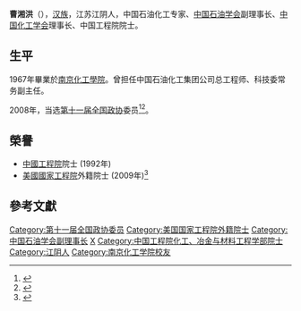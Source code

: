 '''曹湘洪'''（{{bd|1945年||}}），[[汉族|汉族]]，江苏江阴人，中国石油化工专家、[[中国石油学会|中国石油学会]]副理事长、[[中国化工学会|中国化工学会]]理事长、中国工程院院士。

== 生平 ==
1967年畢業於[[南京化工学院|南京化工學院]]。曾担任中国石油化工集团公司总工程师、科技委常务副主任。

2008年，当选[[第十一届全国政协|第十一届全国政协]]委员<ref>{{cite news|title=第十一届全国政协委员名单|url=http://www.indaa.com.cn/zt/2009qglh/zxzs/200903/t20090303_127573.html|accessdate=2013-04-09|newspaper=新华社北京1月25日电 中国人民政治协商会议第十一届全国委员会委员名单(共2237人，2008年1月25日政协第十届全国委员会常务委员会第二十次会议通过)|date=2008年1月25日|deadurl=yes|archiveurl=https://web.archive.org/web/20130928014403/http://www.indaa.com.cn/zt/2009qglh/zxzs/200903/t20090303_127573.html|archivedate=2013年9月28日|df=}}</ref><ref>{{cite news|title=全国政协信息-曹湘洪|url=http://www.cppcc.gov.cn/CMS/wylibary/showJcwyxtInfoWylibary.action?tabJcwyxt.guid=11W0007900&wytype=wjwy|accessdate=2013-04-11|newspaper=全国政协委员会|archive-date=2019-08-12|archive-url=https://web.archive.org/web/20190812002202/http://www.cppcc.gov.cn/CMS/wylibary/showJcwyxtInfoWylibary.action?tabJcwyxt.guid=11W0007900&wytype=wjwy|dead-url=no}}</ref>。 

== 榮譽 ==

* [[中国工程院|中國工程院]]院士 (1992年)
* [[美国国家工程院|美國國家工程院]]外籍院士 (2009年)<ref>{{cite web |title=NATIONAL ACADEMY OF ENGINEERING ELECTS  65 MEMBERS AND NINE FOREIGN ASSOCIATES |url=http://www8.nationalacademies.org/onpinews/newsitem.aspx?RecordID=02062009 |publisher=National Academies |date=2009-02-06 |language=en |accessdate=2019-08-21 |archive-date=2011-03-12 |archive-url=https://web.archive.org/web/20110312195209/http://www8.nationalacademies.org/onpinews/newsitem.aspx?RecordID=02062009 |dead-url=yes }}</ref>

==參考文獻==
{{reflist}}

{{中国工程院化工、冶金与材料工程学部院士}}
{{Authority control}}
{{中国政治人物小作品}}

[[Category:第十一届全国政协委员|Category:第十一届全国政协委员]]
[[Category:美国国家工程院外籍院士|Category:美国国家工程院外籍院士]]
[[Category:中国石油学会副理事长|Category:中国石油学会副理事长]]
[[Category:曹姓|X]]
[[Category:中国工程院化工、冶金与材料工程学部院士|Category:中国工程院化工、冶金与材料工程学部院士]]
[[Category:江阴人|Category:江阴人]]
[[Category:南京化工学院校友|Category:南京化工学院校友]]